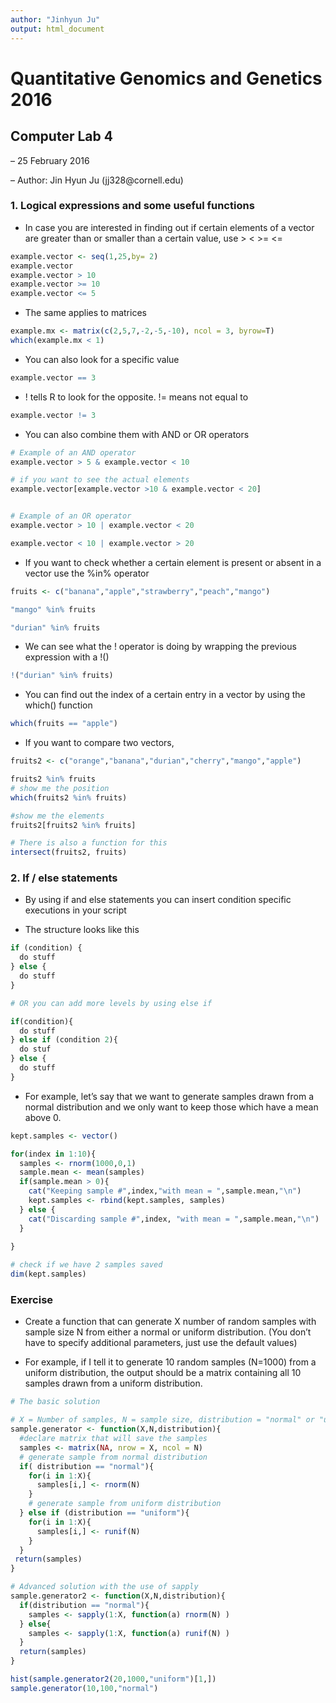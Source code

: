 ```yaml
---
author: "Jinhyun Ju"
output: html_document
---
```


Quantitative Genomics and Genetics 2016
======

Computer Lab 4
------

-- 25 February 2016

-- Author: Jin Hyun Ju (jj328@cornell.edu)

### 1. Logical expressions and some useful functions

- In case you are interested in finding out if certain elements of a vector are greater than or smaller than a certain value, use > < >= <=

```r
example.vector <- seq(1,25,by= 2)
example.vector
example.vector > 10
example.vector >= 10
example.vector <= 5
```

- The same applies to matrices

```r
example.mx <- matrix(c(2,5,7,-2,-5,-10), ncol = 3, byrow=T)
which(example.mx < 1)
```

- You can also look for a specific value 

```r
example.vector == 3
```

- ! tells R to look for the opposite. != means not equal to 

```r
example.vector != 3
```

- You can also combine them with AND or OR operators

```r
# Example of an AND operator
example.vector > 5 & example.vector < 10

# if you want to see the actual elements 
example.vector[example.vector >10 & example.vector < 20]


# Example of an OR operator
example.vector > 10 | example.vector < 20

example.vector < 10 | example.vector > 20

```


- If you want to check whether a certain element is present or absent in a vector use the %in% operator

```r

fruits <- c("banana","apple","strawberry","peach","mango")

"mango" %in% fruits

"durian" %in% fruits
```

- We can see what the ! operator is doing by wrapping the previous expression with a !() 

```r
!("durian" %in% fruits)

```

- You can find out the index of a certain entry in a vector by using the which() function 

```r
which(fruits == "apple")
```

- If you want to compare two vectors,

```r
fruits2 <- c("orange","banana","durian","cherry","mango","apple")

fruits2 %in% fruits
# show me the position
which(fruits2 %in% fruits)

#show me the elements
fruits2[fruits2 %in% fruits]

# There is also a function for this
intersect(fruits2, fruits)

```

### 2. If / else statements 

- By using if and else statements you can insert condition specific executions in your script

- The structure looks like this

```r
if (condition) {
  do stuff
} else {
  do stuff
}

# OR you can add more levels by using else if

if(condition){
  do stuff
} else if (condition 2){
  do stuf
} else {
  do stuff
}
```

- For example, let's say that we want to generate samples drawn from a normal distribution and we only want to keep those which have a mean above 0.

```r
kept.samples <- vector()

for(index in 1:10){
  samples <- rnorm(1000,0,1)
  sample.mean <- mean(samples)
  if(sample.mean > 0){
    cat("Keeping sample #",index,"with mean = ",sample.mean,"\n")
    kept.samples <- rbind(kept.samples, samples)
  } else {
    cat("Discarding sample #",index, "with mean = ",sample.mean,"\n")
  }
  
}

# check if we have 2 samples saved
dim(kept.samples)
```

### Exercise

- Create a function that can generate X number of random samples with sample size N from either a normal or uniform distribution. (You don't have to specify additional parameters, just use the default values)

- For example, if I tell it to generate 10 random samples (N=1000) from a uniform distribution, the output should be a matrix containing all 10 samples drawn from a uniform distribution.







```r

# The basic solution

# X = Number of samples, N = sample size, distribution = "normal" or "uniform"
sample.generator <- function(X,N,distribution){
  #declare matrix that will save the samples
  samples <- matrix(NA, nrow = X, ncol = N)
  # generate sample from normal distribution
  if( distribution == "normal"){
    for(i in 1:X){
      samples[i,] <- rnorm(N)
    } 
    # generate sample from uniform distribution
  } else if (distribution == "uniform"){
    for(i in 1:X){
      samples[i,] <- runif(N)
    }
  }
 return(samples)  
}

# Advanced solution with the use of sapply
sample.generator2 <- function(X,N,distribution){
  if(distribution == "normal"){
    samples <- sapply(1:X, function(a) rnorm(N) )  
  } else{
    samples <- sapply(1:X, function(a) runif(N) )
  }  
  return(samples)
}

hist(sample.generator2(20,1000,"uniform")[1,])
sample.generator(10,100,"normal")

```
